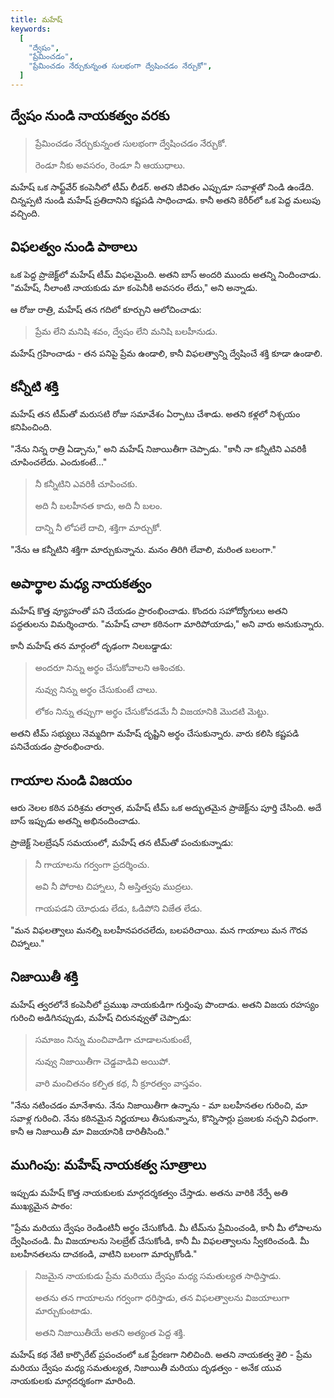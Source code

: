 ```yaml
---
title: మహేష్
keywords:
  [
    "ద్వేషం",
    "ప్రేమించడం",
    "ప్రేమించడం నేర్చుకున్నంత సులభంగా ద్వేషించడం నేర్చుకో",
  ]
---
```


## ద్వేషం నుండి నాయకత్వం వరకు

> ప్రేమించడం నేర్చుకున్నంత సులభంగా ద్వేషించడం నేర్చుకో.
>
> రెండూ నీకు అవసరం, రెండూ నీ ఆయుధాలు.

మహేష్ ఒక సాఫ్ట్‌వేర్ కంపెనీలో టీమ్ లీడర్. అతని జీవితం ఎప్పుడూ సవాళ్లతో నిండి ఉండేది. చిన్నప్పటి నుండి మహేష్ ప్రతిదానిని కష్టపడి సాధించాడు. కానీ అతని కెరీర్‌లో ఒక పెద్ద మలుపు వచ్చింది.

## విఫలత్వం నుండి పాఠాలు

ఒక పెద్ద ప్రాజెక్ట్‌లో మహేష్ టీమ్ విఫలమైంది. అతని బాస్ అందరి ముందు అతన్ని నిందించాడు. "మహేష్, నీలాంటి నాయకుడు మా కంపెనీకి అవసరం లేదు," అని అన్నాడు.

ఆ రోజు రాత్రి, మహేష్ తన గదిలో కూర్చుని ఆలోచించాడు:

> ప్రేమ లేని మనిషి శవం, ద్వేషం లేని మనిషి బలహీనుడు.

మహేష్ గ్రహించాడు - తన పనిపై ప్రేమ ఉండాలి, కానీ విఫలత్వాన్ని ద్వేషించే శక్తి కూడా ఉండాలి.

## కన్నీటి శక్తి

మహేష్ తన టీమ్‌తో మరుసటి రోజు సమావేశం ఏర్పాటు చేశాడు. అతని కళ్లలో నిశ్చయం కనిపించింది.

"నేను నిన్న రాత్రి ఏడ్చాను," అని మహేష్ నిజాయితీగా చెప్పాడు. "కానీ నా కన్నీటిని ఎవరికీ చూపించలేదు. ఎందుకంటే..."

> నీ కన్నీటిని ఎవరికీ చూపించకు.
>
> అది నీ బలహీనత కాదు, అది నీ బలం.
>
> దాన్ని నీ లోపలే దాచి, శక్తిగా మార్చుకో.

"నేను ఆ కన్నీటిని శక్తిగా మార్చుకున్నాను. మనం తిరిగి లేవాలి, మరింత బలంగా."

## అపార్థాల మధ్య నాయకత్వం

మహేష్ కొత్త వ్యూహంతో పని చేయడం ప్రారంభించాడు. కొందరు సహోద్యోగులు అతని పద్ధతులను విమర్శించారు. "మహేష్ చాలా కఠినంగా మారిపోయాడు," అని వారు అనుకున్నారు.

కానీ మహేష్ తన మార్గంలో దృఢంగా నిలబడ్డాడు:

> అందరూ నిన్ను అర్థం చేసుకోవాలని ఆశించకు.
>
> నువ్వు నిన్ను అర్థం చేసుకుంటే చాలు.
>
> లోకం నిన్ను తప్పుగా అర్థం చేసుకోవడమే నీ విజయానికి మొదటి మెట్టు.

అతని టీమ్ సభ్యులు నెమ్మదిగా మహేష్ దృష్టిని అర్థం చేసుకున్నారు. వారు కలిసి కష్టపడి పనిచేయడం ప్రారంభించారు.

## గాయాల నుండి విజయం

ఆరు నెలల కఠిన పరిశ్రమ తర్వాత, మహేష్ టీమ్ ఒక అద్భుతమైన ప్రాజెక్ట్‌ను పూర్తి చేసింది. అదే బాస్ ఇప్పుడు అతన్ని అభినందించాడు.

ప్రాజెక్ట్ సెలబ్రేషన్ సమయంలో, మహేష్ తన టీమ్‌తో పంచుకున్నాడు:

> నీ గాయాలను గర్వంగా ప్రదర్శించు.
>
> అవి నీ పోరాట చిహ్నాలు, నీ అస్తిత్వపు ముద్రలు.
>
> గాయపడని యోధుడు లేడు, ఓడిపోని విజేత లేడు.

"మన విఫలత్వాలు మనల్ని బలహీనపరచలేదు, బలపరిచాయి. మన గాయాలు మన గౌరవ చిహ్నాలు."

## నిజాయితీ శక్తి

మహేష్ త్వరలోనే కంపెనీలో ప్రముఖ నాయకుడిగా గుర్తింపు పొందాడు. అతని విజయ రహస్యం గురించి అడిగినప్పుడు, మహేష్ చిరునవ్వుతో చెప్పాడు:

> సమాజం నిన్ను మంచివాడిగా చూడాలనుకుంటే,
>
> నువ్వు నిజాయితీగా చెడ్డవాడివి అయిపో.
>
> వారి మంచితనం కల్పిత కథ, నీ క్రూరత్వం వాస్తవం.

"నేను నటించడం మానేశాను. నేను నిజాయితీగా ఉన్నాను - మా బలహీనతల గురించి, మా సవాళ్ల గురించి. నేను కఠినమైన నిర్ణయాలు తీసుకున్నాను, కొన్నిసార్లు ప్రజలకు నచ్చని విధంగా. కానీ ఆ నిజాయితీ మా విజయానికి దారితీసింది."

## ముగింపు: మహేష్ నాయకత్వ సూత్రాలు

ఇప్పుడు మహేష్ కొత్త నాయకులకు మార్గదర్శకత్వం చేస్తాడు. అతను వారికి నేర్పే అతి ముఖ్యమైన పాఠం:

"ప్రేమ మరియు ద్వేషం రెండింటినీ అర్థం చేసుకోండి. మీ టీమ్‌ను ప్రేమించండి, కానీ మీ లోపాలను ద్వేషించండి. మీ విజయాలను సెలబ్రేట్ చేసుకోండి, కానీ మీ విఫలత్వాలను స్వీకరించండి. మీ బలహీనతలను దాచకండి, వాటిని బలంగా మార్చుకోండి."

> నిజమైన నాయకుడు ప్రేమ మరియు ద్వేషం మధ్య సమతుల్యత సాధిస్తాడు.
>
> అతను తన గాయాలను గర్వంగా ధరిస్తాడు, తన విఫలత్వాలను విజయాలుగా మార్చుకుంటాడు.
>
> అతని నిజాయితీయే అతని అత్యంత పెద్ద శక్తి.

మహేష్ కథ నేటి కార్పొరేట్ ప్రపంచంలో ఒక ప్రేరణగా నిలిచింది. అతని నాయకత్వ శైలి - ప్రేమ మరియు ద్వేషం మధ్య సమతుల్యత, నిజాయితీ మరియు దృఢత్వం - అనేక యువ నాయకులకు మార్గదర్శకంగా మారింది.
